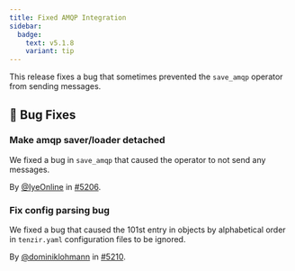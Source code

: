```yaml
---
title: Fixed AMQP Integration
sidebar:
  badge:
    text: v5.1.8
    variant: tip
---
```


This release fixes a bug that sometimes prevented the `save_amqp` operator
from sending messages.

## 🐛 Bug Fixes

### Make amqp saver/loader detached

We fixed a bug in `save_amqp` that caused the operator to not send any messages.

By [@IyeOnline](https://github.com/IyeOnline) in [#5206](https://github.com/tenzir/tenzir/pull/5206).

### Fix config parsing bug

We fixed a bug that caused the 101st entry in objects by alphabetical order in
`tenzir.yaml` configuration files to be ignored.

By [@dominiklohmann](https://github.com/dominiklohmann) in [#5210](https://github.com/tenzir/tenzir/pull/5210).